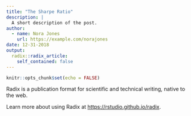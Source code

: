 ```yaml
---
title: "The Sharpe Ratio"
description: |
  A short description of the post.
author:
  - name: Nora Jones
    url: https://example.com/norajones
date: 12-31-2018
output:
  radix::radix_article:
    self_contained: false
---
```


```r
knitr::opts_chunk$set(echo = FALSE)
```

Radix is a publication format for scientific and technical writing, native to the web.

Learn more about using Radix at <https://rstudio.github.io/radix>.

